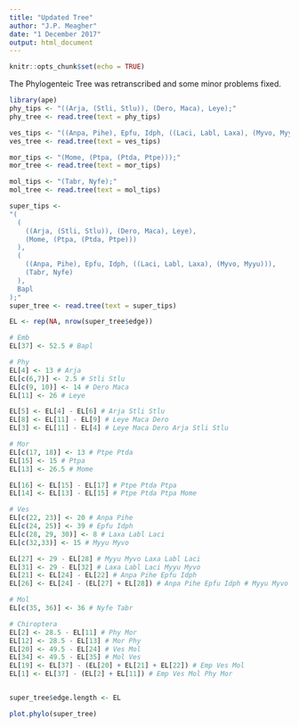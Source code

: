 ```yaml
---
title: "Updated Tree"
author: "J.P. Meagher"
date: "1 December 2017"
output: html_document
---
```


```r
knitr::opts_chunk$set(echo = TRUE)
```

The Phylogenteic Tree was retranscribed and some minor problems fixed.

```r
library(ape)
phy_tips <- "((Arja, (Stli, Stlu)), (Dero, Maca), Leye);"
phy_tree <- read.tree(text = phy_tips)

ves_tips <- "((Anpa, Pihe), Epfu, Idph, ((Laci, Labl, Laxa), (Myvo, Myyu)));"
ves_tree <- read.tree(text = ves_tips)

mor_tips <- "(Mome, (Ptpa, (Ptda, Ptpe)));"
mor_tree <- read.tree(text = mor_tips)

mol_tips <- "(Tabr, Nyfe);"
mol_tree <- read.tree(text = mol_tips)

super_tips <- 
"(
  (
    ((Arja, (Stli, Stlu)), (Dero, Maca), Leye),
    (Mome, (Ptpa, (Ptda, Ptpe)))
  ), 
  (
    ((Anpa, Pihe), Epfu, Idph, ((Laci, Labl, Laxa), (Myvo, Myyu))), 
    (Tabr, Nyfe)
  ), 
  Bapl
);"
super_tree <- read.tree(text = super_tips)

EL <- rep(NA, nrow(super_tree$edge))

# Emb
EL[37] <- 52.5 # Bapl

# Phy
EL[4] <- 13 # Arja
EL[c(6,7)] <- 2.5 # Stli Stlu
EL[c(9, 10)] <- 14 # Dero Maca
EL[11] <- 26 # Leye

EL[5] <- EL[4] - EL[6] # Arja Stli Stlu
EL[8] <- EL[11] - EL[9] # Leye Maca Dero
EL[3] <- EL[11] - EL[4] # Leye Maca Dero Arja Stli Stlu

# Mor
EL[c(17, 18)] <- 13 # Ptpe Ptda
EL[15] <- 15 # Ptpa
EL[13] <- 26.5 # Mome

EL[16] <- EL[15] - EL[17] # Ptpe Ptda Ptpa
EL[14] <- EL[13] - EL[15] # Ptpe Ptda Ptpa Mome

# Ves
EL[c(22, 23)] <- 20 # Anpa Pihe
EL[c(24, 25)] <- 39 # Epfu Idph
EL[c(28, 29, 30)] <- 8 # Laxa Labl Laci
EL[c(32,33)] <- 15 # Myyu Myvo

EL[27] <- 29 - EL[28] # Myyu Myvo Laxa Labl Laci
EL[31] <- 29 - EL[32] # Laxa Labl Laci Myyu Myvo
EL[21] <- EL[24] - EL[22] # Anpa Pihe Epfu Idph
EL[26] <- EL[24] - (EL[27] + EL[28]) # Anpa Pihe Epfu Idph # Myyu Myvo Laxa Labl Laci

# Mol
EL[c(35, 36)] <- 36 # Nyfe Tabr

# Chiroptera
EL[2] <- 28.5 - EL[11] # Phy Mor
EL[12] <- 28.5 - EL[13] # Mor Phy
EL[20] <- 49.5 - EL[24] # Ves Mol
EL[34] <- 49.5 - EL[35] # Mol Ves
EL[19] <- EL[37] - (EL[20] + EL[21] + EL[22]) # Emp Ves Mol
EL[1] <- EL[37] - (EL[2] + EL[11]) # Emp Ves Mol Phy Mor


super_tree$edge.length <- EL

plot.phylo(super_tree)
```

